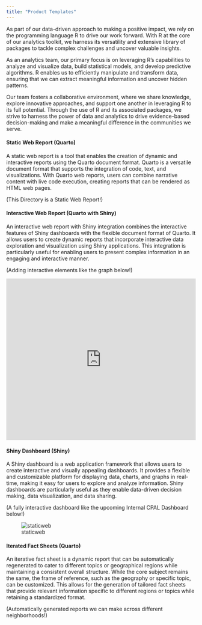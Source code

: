 ```yaml
---
title: "Product Templates"
---
```


As part of our data-driven approach to making a positive impact, we rely on the programming language R to drive our work forward. With R at the core of our analytics toolkit, we harness its versatility and extensive library of packages to tackle complex challenges and uncover valuable insights.

As an analytics team, our primary focus is on leveraging R's capabilities to analyze and visualize data, build statistical models, and develop predictive algorithms. R enables us to efficiently manipulate and transform data, ensuring that we can extract meaningful information and uncover hidden patterns.

Our team fosters a collaborative environment, where we share knowledge, explore innovative approaches, and support one another in leveraging R to its full potential. Through the use of R and its associated packages, we strive to harness the power of data and analytics to drive evidence-based decision-making and make a meaningful difference in the communities we serve.

#### Static Web Report (Quarto)

A static web report is a tool that enables the creation of dynamic and interactive reports using the Quarto document format. Quarto is a versatile document format that supports the integration of code, text, and visualizations. With Quarto web reports, users can combine narrative content with live code execution, creating reports that can be rendered as HTML web pages.

(This Directory is a Static Web Report!)

#### Interactive Web Report (Quarto with Shiny)

An interactive web report with Shiny integration combines the interactive features of Shiny dashboards with the flexible document format of Quarto. It allows users to create dynamic reports that incorporate interactive data exploration and visualization using Shiny applications. This integration is particularly useful for enabling users to present complex information in an engaging and interactive manner.

(Adding interactive elements like the graph below!)

```{=html}
 <iframe id="example1" src="https://gallery.shinyapps.io/goog-trend-index/" style="border: none; width: 100%; height: 430px" frameborder="0"></iframe>
```

#### Shiny Dashboard (Shiny)

A Shiny dashboard is a web application framework that allows users to create interactive and visually appealing dashboards. It provides a flexible and customizable platform for displaying data, charts, and graphs in real-time, making it easy for users to explore and analyze information. Shiny dashboards are particularly useful as they enable data-driven decision making, data visualization, and data sharing.

(A fully interactive dashboard like the upcoming Internal CPAL Dashboard below!)

![staticweb](graphics/ss-internal-dashboard.jpeg)

#### Iterated Fact Sheets (Quarto)

An iterative fact sheet is a dynamic report that can be automatically regenerated to cater to different topics or geographical regions while maintaining a consistent overall structure. While the core subject remains the same, the frame of reference, such as the geography or specific topic, can be customized. This allows for the generation of tailored fact sheets that provide relevant information specific to different regions or topics while retaining a standardized format.

(Automatically generated reports we can make across different neighborhoods!)
